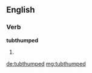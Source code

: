 ==English==

===Verb===
'''tubthumped'''

# {{en-past of|tubthump}}

[[de:tubthumped]]
[[mg:tubthumped]]